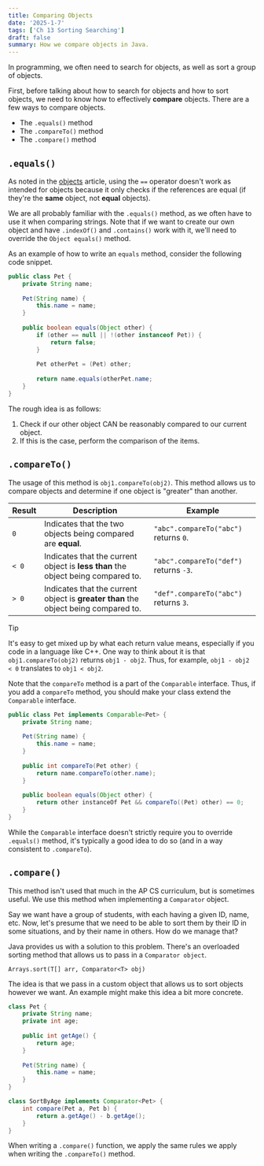 ```yaml
---
title: Comparing Objects
date: '2025-1-7'
tags: ['Ch 13 Sorting Searching']
draft: false
summary: How we compare objects in Java.
---
```


In programming, we often need to search for objects, as well as sort a group
of objects. 

First, before talking about how to search for objects and how to sort objects,
we need to know how to effectively **compare** objects. There are a few ways to 
compare objects.
- The `.equals()` method
- The `.compareTo()` method
- The `.compare()` method

## `.equals()`

As noted in the [objects](/articles/object-classes) article, using the `==`
operator doesn't work as intended for objects because it only checks if the 
references are equal (if they're the **same** object, not **equal**
objects).



We are all probably familiar with the `.equals()` method, as we often have to use
it when comparing strings. Note that if we want to create our own object and have
`.indexOf()` and `.contains()` work with it, we'll need to override the 
`Object equals()` method.

As an example of how to write an `equals` method, consider the following code snippet.

```java
public class Pet {
    private String name;
    
    Pet(String name) {
        this.name = name;
    }
    
    public boolean equals(Object other) {
        if (other == null || !(other instanceof Pet)) {
            return false;
        }
        
        Pet otherPet = (Pet) other;
        
        return name.equals(otherPet.name;
    }
}
```

The rough idea is as follows:
1. Check if our other object CAN be reasonably compared to our current object.
2. If this is the case, perform the comparison of the items.

## `.compareTo()`

The usage of this method is `obj1.compareTo(obj2)`. This method allows us to
compare objects and determine if one object is "greater" than another.

| **Result** | **Description**                                                                                 | **Example**                                          |
|------------|-------------------------------------------------------------------------------------------------|----------------------------------------------------|
| `0`        | Indicates that the two objects being compared are **equal**.                                    | `"abc".compareTo("abc")` returns `0`.             |
| `< 0`      | Indicates that the current object is **less than** the object being compared to.                | `"abc".compareTo("def")` returns `-3`.            |
| `> 0`      | Indicates that the current object is **greater than** the object being compared to.             | `"def".compareTo("abc")` returns `3`.             |

> [!TIP]
> It's easy to get mixed up by what each return value means, especially if you
> code in a language like C++. One way to think about it is that 
> `obj1.compareTo(obj2)` returns `obj1 - obj2`. Thus, for example,
> `obj1 - obj2 < 0` translates to `obj1 < obj2`.

Note that the `compareTo` method is a part of the `Comparable` interface.
Thus, if you add a `compareTo` method, you should make your class extend the
`Comparable` interface.

```java
public class Pet implements Comparable<Pet> {
    private String name;
    
    Pet(String name) {
        this.name = name;
    }
    
    public int compareTo(Pet other) {
        return name.compareTo(other.name);
    }
    
    public boolean equals(Object other) {
        return other instanceOf Pet && compareTo((Pet) other) == 0;
    }
}
```

While the `Comparable` interface doesn't strictly require you to override `.equals()` method, it's typically a good idea to do so (and in a way consistent to `.compareTo`).

## `.compare()`

This method isn't used that much in the AP CS curriculum, but is sometimes useful.
We use this method when implementing a `Comparator` object.

Say we want have a group of students, with each having a given ID, name, etc.
Now, let's presume that we need to be able to sort them by their ID in some situations,
and by their name in others. How do we manage that?

Java provides us with a solution to this problem. There's an overloaded 
sorting method that allows us to pass in a `Comparator object`.

```
Arrays.sort(T[] arr, Comparator<T> obj)
```

The idea is that we pass in a custom object that allows us to sort objects however
we want. An example might make this idea a bit more concrete.

```java
class Pet {
    private String name;
    private int age;
    
    public int getAge() {
        return age;
    }
    
    Pet(String name) {
        this.name = name;
    }
}

class SortByAge implements Comparator<Pet> {
    int compare(Pet a, Pet b) {
        return a.getAge() - b.getAge();
    }
}
```

When writing a `.compare()` function, we apply the same rules we apply when writing
the `.compareTo()` method. 